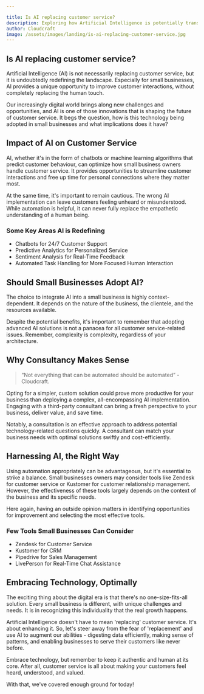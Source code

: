```yaml
---

title: Is AI replacing customer service?
description: Exploring how Artificial Intelligence is potentially transforming customer service in small businesses.
author: Cloudcraft
image: /assets/images/landing/is-ai-replacing-customer-service.jpg
---
```


## Is AI replacing customer service?

Artificial Intelligence (AI) is not necessarily replacing customer service, but it is undoubtedly redefining the landscape. Especially for small businesses, AI provides a unique opportunity to improve customer interactions, without completely replacing the human touch.

Our increasingly digital world brings along new challenges and opportunities, and AI is one of those innovations that is shaping the future of customer service. It begs the question, how is this technology being adopted in small businesses and what implications does it have?

<ServicesBlurb />

## Impact of AI on Customer Service

AI, whether it's in the form of chatbots or machine learning algorithms that predict customer behaviour, can optimize how small business owners handle customer service. It provides opportunities to streamline customer interactions and free up time for personal connections where they matter most.

At the same time, it's important to remain cautious. The wrong AI implementation can leave customers feeling unheard or misunderstood. While automation is helpful, it can never fully replace the empathetic understanding of a human being.

### Some Key Areas AI is Redefining

 * Chatbots for 24/7 Customer Support
 * Predictive Analytics for Personalized Service
 * Sentiment Analysis for Real-Time Feedback
 * Automated Task Handling for More Focused Human Interaction

## Should Small Businesses Adopt AI?

The choice to integrate AI into a small business is highly context-dependent. It depends on the nature of the business, the clientele, and the resources available.

Despite the potential benefits, it's important to remember that adopting advanced AI solutions is not a panacea for all customer service-related issues. Remember, complexity is complexity, regardless of your architecture.

<GetStartedBlurb />

## Why Consultancy Makes Sense

<blockquote>“Not everything that can be automated should be automated” - Cloudcraft.</blockquote>

Opting for a simpler, custom solution could prove more productive for your business than deploying a complex, all-encompassing AI implementation. Engaging with a third-party consultant can bring a fresh perspective to your business, deliver value, and save time.

Notably, a consultation is an effective approach to address potential technology-related questions quickly. A consultant can match your business needs with optimal solutions swiftly and cost-efficiently.

## Harnessing AI, the Right Way

Using automation appropriately can be advantageous, but it's essential to strike a balance. Small businesses owners may consider tools like Zendesk for customer service or Kustomer for customer relationship management. However, the effectiveness of these tools largely depends on the context of the business and its specific needs.

Here again, having an outside opinion matters in identifying opportunities for improvement and selecting the most effective tools.

### Few Tools Small Businesses Can Consider

 * Zendesk for Customer Service 
 * Kustomer for CRM
 * Pipedrive for Sales Management
 * LivePerson for Real-Time Chat Assistance

## Embracing Technology, Optimally

The exciting thing about the digital era is that there's no one-size-fits-all solution. Every small business is different, with unique challenges and needs. It is in recognizing this individuality that the real growth happens.

Artificial Intelligence doesn't have to mean 'replacing' customer service. It's about enhancing it. So, let's steer away from the fear of 'replacement' and use AI to augment our abilities - digesting data efficiently, making sense of patterns, and enabling businesses to serve their customers like never before. 

Embrace technology, but remember to keep it authentic and human at its core. After all, customer service is all about making your customers feel heard, understood, and valued. 

With that, we've covered enough ground for today!